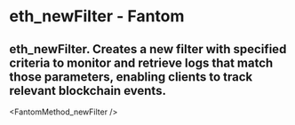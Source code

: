 # eth_newFilter - Fantom

## eth_newFilter. Creates a new filter with specified criteria to monitor and retrieve logs that match those parameters, enabling clients to track relevant blockchain events.


<FantomMethod_newFilter />
